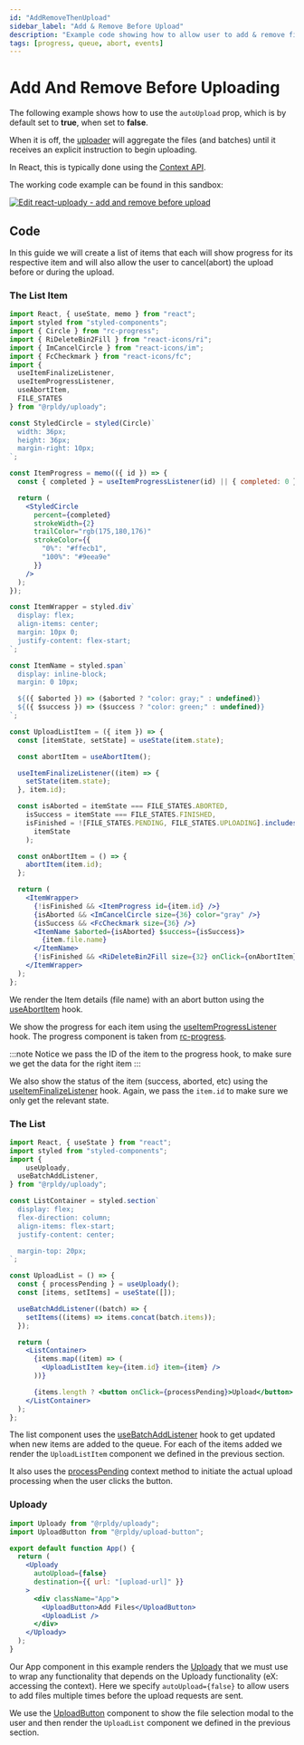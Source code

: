 ```yaml
---
id: "AddRemoveThenUpload"
sidebar_label: "Add & Remove Before Upload"
description: "Example code showing how to allow user to add & remove files before starting to upload"
tags: [progress, queue, abort, events]
---
```


# Add And Remove Before Uploading

The following example shows how to use the `autoUpload` prop, which is by default set to __true__, when set to __false__.

When it is off, the [uploader](../../api/uploader) will aggregate the files (and batches) until it receives an explicit instruction to begin uploading.

In React, this is typically done using the [Context API](../../api/context).

The working code example can be found in this sandbox:

[![Edit react-uploady - add and remove before upload](https://codesandbox.io/static/img/play-codesandbox.svg)](https://codesandbox.io/s/react-uploady-add-and-remove-before-upload-vk1rs5?fontsize=14&hidenavigation=1&theme=dark)

## Code

In this guide we will create a list of items that each will show progress for its respective item and will also allow the user to cancel(abort)
the upload before or during the upload.

### The List Item

```jsx
import React, { useState, memo } from "react";
import styled from "styled-components";
import { Circle } from "rc-progress";
import { RiDeleteBin2Fill } from "react-icons/ri";
import { ImCancelCircle } from "react-icons/im";
import { FcCheckmark } from "react-icons/fc";
import {
  useItemFinalizeListener,
  useItemProgressListener,
  useAbortItem,
  FILE_STATES
} from "@rpldy/uploady";

const StyledCircle = styled(Circle)`
  width: 36px;
  height: 36px;
  margin-right: 10px;
`;

const ItemProgress = memo(({ id }) => {
  const { completed } = useItemProgressListener(id) || { completed: 0 };

  return (
    <StyledCircle
      percent={completed}
      strokeWidth={2}
      trailColor="rgb(175,180,176)"
      strokeColor={{
        "0%": "#ffecb1",
        "100%": "#9eea9e"
      }}
    />
  );
});

const ItemWrapper = styled.div`
  display: flex;
  align-items: center;
  margin: 10px 0;
  justify-content: flex-start;
`;

const ItemName = styled.span`
  display: inline-block;
  margin: 0 10px;

  ${({ $aborted }) => ($aborted ? "color: gray;" : undefined)}
  ${({ $success }) => ($success ? "color: green;" : undefined)}
`;

const UploadListItem = ({ item }) => {
  const [itemState, setState] = useState(item.state);

  const abortItem = useAbortItem();

  useItemFinalizeListener((item) => {
    setState(item.state);
  }, item.id);

  const isAborted = itemState === FILE_STATES.ABORTED,
    isSuccess = itemState === FILE_STATES.FINISHED,
    isFinished = ![FILE_STATES.PENDING, FILE_STATES.UPLOADING].includes(
      itemState
    );

  const onAbortItem = () => {
    abortItem(item.id);
  };

  return (
    <ItemWrapper>
      {!isFinished && <ItemProgress id={item.id} />}
      {isAborted && <ImCancelCircle size={36} color="gray" />}
      {isSuccess && <FcCheckmark size={36} />}
      <ItemName $aborted={isAborted} $success={isSuccess}>
        {item.file.name}
      </ItemName>
      {!isFinished && <RiDeleteBin2Fill size={32} onClick={onAbortItem} />}
    </ItemWrapper>
  );
};
```

We render the Item details (file name) with an abort button using the [useAbortItem](../../api/hooks/useAbortItem) hook.

We show the progress for each item using the [useItemProgressListener](../../api/hooks/useItemProgressListener) hook.
The progress component is taken from [rc-progress](https://www.npmjs.com/package/rc-progress).

:::note
Notice we pass the ID of the item to the progress hook, to make sure we get the data for the right item
:::

We also show the status of the item (success, aborted, etc) using the [useItemFinalizeListener](../../api/hooks/useItemFinalizeListener) hook.
Again, we pass the `item.id` to make sure we only get the relevant state.

### The List

```jsx
import React, { useState } from "react";
import styled from "styled-components";
import {
	useUploady,
  useBatchAddListener,
} from "@rpldy/uploady";

const ListContainer = styled.section`
  display: flex;
  flex-direction: column;
  align-items: flex-start;
  justify-content: center;

  margin-top: 20px;
`;

const UploadList = () => {
  const { processPending } = useUploady();
  const [items, setItems] = useState([]);

  useBatchAddListener((batch) => {
    setItems((items) => items.concat(batch.items));
  });

  return (
    <ListContainer>
      {items.map((item) => (
        <UploadListItem key={item.id} item={item} />
      ))}

      {items.length ? <button onClick={processPending}>Upload</button> : null}
    </ListContainer>
  );
};
```

The list component uses the [useBatchAddListener](../../api/hooks/useBatchAddListener) hook to get updated when new items are added to the queue.
For each of the items added we render the `UploadListItem` component we defined in the previous section.

It also uses the [processPending](../../api/context#processpending) context method to initiate the actual upload processing when the user clicks the button.

### Uploady

```jsx
import Uploady from "@rpldy/uploady";
import UploadButton from "@rpldy/upload-button";

export default function App() {
  return (
    <Uploady
      autoUpload={false}
      destination={{ url: "[upload-url]" }}
    >
      <div className="App">
        <UploadButton>Add Files</UploadButton>
        <UploadList />
      </div>
    </Uploady>
  );
}
```

Our App component in this example renders the [Uploady](../../api) that we must use to wrap any functionality
that depends on the Uploady functionality (eX: accessing the context). Here we specify `autoUpload={false}` to allow users to add files
multiple times before the upload requests are sent.

We use the [UploadButton](../../api/components/UploadButton) component to show the file selection modal to the user
and then render the `UploadList` component we defined in the previous section.
